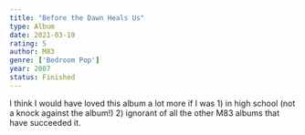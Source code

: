 ```yaml
---
title: "Before the Dawn Heals Us"
type: Album
date: 2021-03-19
rating: 5
author: M83
genre: ['Bedroom Pop']
year: 2007
status: Finished
---
```


I think I would have loved this album a lot more if I was 1) in high school (not a knock against the album!) 2) ignorant of all the other M83 albums that have succeeded it.
